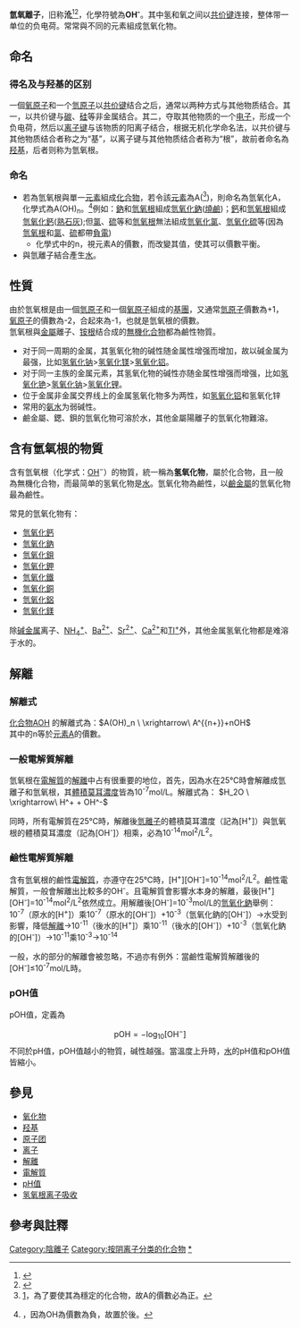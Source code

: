{{Chembox
| Name = 氢氧离子
| ImageFile = Hydroxide lone pairs-2D.svg
| ImageSize = 150px
| ImageName = 氢氧离子的结构
| ImageFile1 = Hydroxide-3D-vdW.png
| ImageSize1 = 150px
| ImageName1 = 氢氧离子的结构
| OtherNames = 氢氧離子
| Abbreviations = 
| Section1 = {{Chembox Identifiers
| CASNo = 14280-30-9
| CASNo_Ref = {{cascite|changed|??}}
|  PubChem  =  
|  SMILES  =  [OH-]
|  ChEBI  = 16234
|  UNII  =  9159UV381P
|  InChI  =  1S/H2O/h1H2/p-1
|  ChemSpiderID  =  936
}}
| Section2 = {{Chembox Properties
|   Formula = [[氧|O]][[氢|H]]<sup>−</sup>
|   MolarMass = 17.00737(7)
|   Appearance = 以水合离子形式存在，<br />无特征颜色
|   Density = 
|   MeltingPt = 
|   BoilingPt = 
|   Solubility = 
|   pKa = ~22
|   pKb = -1.74<br />15.74
  }}
| Section3 = {{Chembox Hazards
|   MainHazards = 
|   FlashPt = 
|   Autoignition = 
  }}
}}

'''氫氧離子'''，旧称'''沎'''<ref>{{cite book |author=狄考文|date=1901年 |title=《協定化學名目》 |publisher=益智書會 }}</ref><ref>{{cite journal |author=王扬宗 |title=清末益智书会统一科技术语工作述评 |url=http://www.cqvip.com/qk/91361x/199102/5066108.html |journal=《中国科技史料》1991年 第2期 |publisher=中国科学院自然科学史研究所 }}</ref>，化學符號為'''OH<sup>-</sup>'''。其中氢和氧之间以[[共价键|共价键]]连接，整体带一单位的负电荷。常常與不同的元素組成氫氧化物。

== 命名 ==
===得名及与羟基的区别===
一個[[氧|氧原子]]和一个[[氫原子|氫原子]]以[[共价键|共价键]]结合之后，通常以两种方式与其他物质结合。其一，以共价键与[[碳|碳]]、[[硅|硅]]等非金属结合。其二，夺取其他物质的一个[[电子|电子]]，形成一个负电荷，然后以[[离子键|离子键]]与该物质的阳离子结合，根据无机化学命名法，以共价键与其他物质结合者称之为“基”，以离子键与其他物质结合者称为“根”，故前者命名為[[羟基|羟基]]，后者则称为氫氧根。

=== 命名 ===
*若為氫氧根與單一[[元素|元素]]組成[[化合物|化合物]]，若令該[[元素|元素]]為A(<ref name="註二">[http://tw.knowledge.yahoo.com/question/question?qid=1607010502696]{{Dead link}}，為了要使其為穩定的化合物，故A的價數必為正。</ref>)，則命名為氫氧化A，化學式為A(OH)<sub>n</sub>。<ref name="註三">{{cite web |url=http://www.phyworld.idv.tw/NATURE/nature_01/Unit_1/00_CME.htm |title=存档副本 |accessdate=2011-04-18 |deadurl=yes |archiveurl=https://web.archive.org/web/20120118030210/http://www.phyworld.idv.tw/NATURE/nature_01/Unit_1/00_CME.htm |archivedate=2012-01-18 }}，因為OH為價數為負，故置於後。</ref>例如：[[鈉|鈉]]和[[氫氧根|氫氧根]]組成[[氫氧化鈉|氫氧化鈉]]([[燒鹼|燒鹼]])；[[鈣|鈣]]和[[氫氧根|氫氧根]]組成[[氫氧化鈣|氫氧化鈣]]([[熟石灰|熟石灰]]);但[[氯|氯]]、[[硫|硫]]等和[[氫氧根|氫氧根]]無法組成[[氫氧化氯|氫氧化氯]]、[[氫氧化硫|氫氧化硫]]等(因為[[氫氧根|氫氧根]]和[[氯|氯]]、[[硫|硫]]都帶[[負電|負電]])
**化學式中的n，視元素A的價數，而改變其值，使其可以價數平衡。
*與氫離子結合產生[[水|水]]。

== 性質 ==
由於氫氧根是由一個[[氫原子|氫原子]]和一個[[氧|氧原子]]組成的[[基團|基團]]，又通常[[氫原子|氫原子]]價數為+1，[[氧|氧原子]]的價數為-2，合起來為-1，也就是氫氧根的價數。<br>
氫氧根與[[金屬|金屬]]離子、[[铵根|铵根]]结合成的[[無機化合物|無機化合物]]都為鹼性物質。
*对于同一周期的金属，其氢氧化物的碱性随金属性增强而增加，故以碱金属为最强，比如[[氢氧化钠|氢氧化钠]]>[[氢氧化镁|氢氧化镁]]>[[氢氧化铝|氢氧化铝]]。
*对于同一主族的金属元素，其氢氧化物的碱性亦随金属性增强而增强，比如[[氢氧化铯|氢氧化铯]]>[[氢氧化钠|氢氧化钠]]>[[氢氧化锂|氢氧化锂]]。
*位于金属非金属交界线上的金属氢氧化物多为两性，如[[氢氧化铝|氢氧化铝]]和氢氧化锌
*常用的[[氨水|氨水]]为弱碱性。
*鹼金屬、鍶、鋇的氫氧化物可溶於水，其他金屬陽離子的氫氧化物難溶。

== 含有氫氧根的物質 ==
{{seealso|Category:氢氧化物}}
含有氫氧根（化学式：[[氧|O]][[氢|H]]<sup>−</sup>）的物質，統一稱為'''氢氧化物'''，屬於化合物，且一般為無機化合物，而最简单的氢氧化物是[[水|水]]。氫氧化物為鹼性，以[[碱金属|鹼金屬]]的氫氧化物最為鹼性。

常見的氫氧化物有：
* [[氫氧化鈣|氫氧化鈣]]
* [[氫氧化鈉|氫氧化鈉]]
* [[氫氧化鋇|氫氧化鋇]]
* [[氫氧化鉀|氫氧化鉀]]
* [[氫氧化鐵|氫氧化鐵]]
* [[氫氧化銅|氫氧化銅]]
* [[氫氧化鋁|氫氧化鋁]]
* [[氫氧化鎂|氫氧化鎂]]
除[[碱金属|碱金属]]离子、[[一水合氨|NH<sub>4</sub><sup>+</sup>]]、[[氢氧化钡|Ba<sup>2+</sup>]]、[[氢氧化锶|Sr<sup>2+</sup>]]、[[氢氧化钙|Ca<sup>2+</sup>]]和[[氢氧化亚铊|Tl<sup>+</sup>]]外，其他金属氢氧化物都是难溶于水的。

== 解離 ==
=== 解離式 ===
[[化合物|化合物]]AOH 的解離式為：<math> A(OH)_n  \ \xrightarrow\  A^{{n+}}+nOH </math><br>
其中的n等於[[元素|元素]]A的價數。

=== 一般電解質解離 ===
{{主條目|解離}}
氫氧根在[[電解質|電解質]]的[[解離|解離]]中占有很重要的地位，首先，因為水在25℃時會解離成氫離子和氫氧根，其[[體積莫耳濃度|體積莫耳濃度]]皆為10<sup>-7</sup>mol/L。解離式為：
<math>H_2O \ \xrightarrow\  H^+ + OH^-</math>

同時，所有電解質在25℃時，解離後[[氫離子|氫離子]]的體積莫耳濃度（記為[H<sup>+</sup>]）與氫氧根的體積莫耳濃度（記為[OH<sup>-</sup>]）相乘，必為10<sup>-14</sup>mol<sup>2</sup>/L<sup>2</sup>。

=== 鹼性電解質解離 ===
含有氫氧根的鹼性[[電解質|電解質]]，亦遵守在25℃時，[H<sup>+</sup>][OH<sup>-</sup>]=10<sup>-14</sup>mol<sup>2</sup>/L<sup>2</sup>。鹼性電解質，一般會解離出比較多的OH<sup>-</sup>。且電解質會影響水本身的解離，最後[H<sup>+</sup>][OH<sup>-</sup>]=10<sup>-14</sup>mol<sup>2</sup>/L<sup>2</sup>依然成立。用解離後[OH<sup>-</sup>]=10<sup>-3</sup>mol/L的[[氫氧化鈉|氫氧化鈉]]舉例：<br>
10<sup>-7</sup>（原水的[H<sup>+</sup>]）乘10<sup>-7</sup>（原水的[OH<sup>-</sup>]）+10<sup>-3</sup>（氫氧化鈉的[OH<sup>-</sup>]）→水受到影響，降低[[解離|解離]]→10<sup>-11</sup>（後水的[H<sup>+</sup>]）乘10<sup>-11</sup>（後水的[OH<sup>-</sup>]）+10<sup>-3</sup>（氫氧化鈉的[OH<sup>-</sup>]）→10<sup>-11</sup>乘10<sup>-3</sup>→10<sup>-14</sup>

一般，水的部分的解離會被忽略，不過亦有例外：當鹼性電解質解離後的[OH<sup>-</sup>]≤10<sup>-7</sup>mol/L時。

=== pOH值 ===
{{seealso|pOH值}}
pOH值，定義為
:<math>\mbox{pOH} = -\log_{10} \left[ \mbox{OH}^- \right]</math>
不同於pH值，pOH值越小的物質，碱性越强。當溫度上升時，[[水|水]]的pH值和pOH值皆縮小。

{{氢氧化物}}

== 參見 ==
* [[氧化物|氧化物]]
* [[羟基|羟基]]
*[[原子团|原子团]]
*[[离子|离子]]
*[[解離|解離]]
*[[電解質|電解質]]
*[[pH值|pH值]]
*[[氢氧根离子吸收|氢氧根离子吸收]]

== 參考與註釋 ==
<references />
{{Authority control}}
[[Category:陰離子|Category:陰離子]]
[[Category:按阴离子分类的化合物|Category:按阴离子分类的化合物]]
[[Category:氢氧化物|*]]